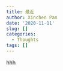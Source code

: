 ```yaml
---
title: 最近
author: Xinchen Pan
date: '2020-11-11'
slug: []
categories:
  - Thoughts
tags: []
---
```



hhh